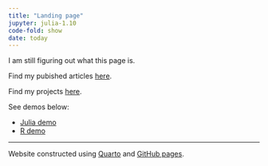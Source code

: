```yaml
---
title: "Landing page"
jupyter: julia-1.10
code-fold: show
date: today
---
```


:::{.callout-warning title="UNDER CONSTRUCTION"}

I am still figuring out what this page is.

:::

Find my pubished articles [here](articles.qmd).

Find my projects [here](https://github.com/markjholmes).

See demos below:

- [Julia demo](julia-demo.qmd)
- [R demo](r-demo.qmd)

---

Website constructed using [Quarto](https://quarto.org/docs/websites) and [GitHub pages](https://pages.github.com/).